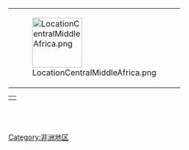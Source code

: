 {| align=right
|[[Image:LocationCentralMiddleAfrica.png|100px]]
|}
{| align=right
|{{Commonscat|Central Africa}}
|}

{{catmore}}<br><br>
{{Commonscat|Central Africa}}

[[Category:非洲地区|Category:非洲地区]]